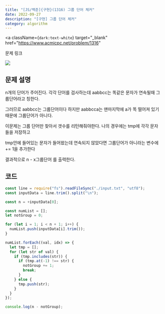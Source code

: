 ---
title: "[JS/백준]{구현}(1316) 그룹 단어 체커"
date: 2022-09-27
description: "[구현] 그룹 단어 체커"
category: algorithm
---

<a
  className={`dark:text-white`}
  target="_blank"
  href="https://www.acmicpc.net/problem/1316"
>
  문제 링크
</a>

<div>
  <img
    src="https://user-images.githubusercontent.com/75124028/192419566-34b88129-b839-488c-b6fd-01846f10cabf.PNG"
    className={`max-w-full h-auto`}
  />
</div>
<h2 className={`dark:text-white`}>문제 설명</h2>

n개의 단어가 주어진다. 각각 단어를 검사하는데 aabbcc는 똑같은 문자가 연속될때 그룹단어라고 칭한다.

그러므로 aabbcc는 그룹단어이다 하지만 aabbcca는 맨마지막에 a가 똑 떨어져 있기때문에 그룹단어가 아니다.

이문제는 그룹 단어만 찾아서 갯수를 리턴해줘야한다. 나의 경우에는 tmp에 각각 문자들을 저장하고

tmp안에 들어있는 문자가 들어왔는데 연속되지 않았다면 그룹단어가 아니라는 변수에 += 1을 추가한다

결과적으로 n - x그룹단어 를 출력한다.

<h2 className={`dark:text-white`}>코드</h2>

```js showLineNumbers
const line = require("fs").readFileSync("./input.txt", "utf8");
const inputData = line.trim().split("\n");

const n = +inputData[0];

const numList = [];
let notGroup = 0;

for (let i = 1; i < n + 1; i++) {
  numList.push(inputData[i].trim());
}

numList.forEach((val, idx) => {
  let tmp = [];
  for (let str of val) {
    if (tmp.includes(str)) {
      if (tmp.at(-1) !== str) {
        notGroup += 1;
        break;
      }
    } else {
      tmp.push(str);
    }
  }
});

console.log(n - notGroup);
```

